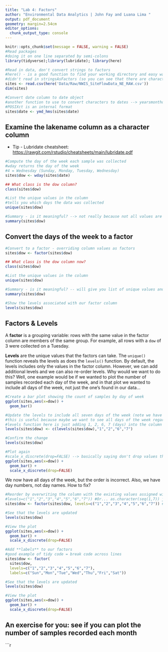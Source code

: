 ```yaml
---
title: "Lab 4: Factors"
author: "Environmental Data Analytics | John Fay and Luana Lima "
output: pdf_document
geometry: margin=2.54cm
editor_options: 
  chunk_output_type: console
---
```



```r
knitr::opts_chunk$set(message = FALSE, warning = FALSE)
#Read packages 
#doing it on one line separated by semi-colons
library(tidyverse);library(lubridate); library(here)

#Read in data, don't convert strings to factors
#here() - is a good function to find your working directory and easy way to load data
#didn't read in stringsAsFactors (so you can see that there are characters in the environment tab)
sites <- read.csv(here('Data/Raw/NWIS_SiteFlowData_NE_RAW.csv'))
dim(sites)

#Convert date column to date object
#another function to use to convert characters to dates --> yearsmonthday_hoursminutesseconds (ymd_hms)
#POSIXct is an internal format
sites$date <- ymd_hms(sites$date)
```


## Examine the lakename column as a character column
* Tip - Lubridate cheatsheet: <https://rawgit.com/rstudio/cheatsheets/main/lubridate.pdf>
```r

#Compute the day of the week each sample was collected
#wday returns the day of the week
#4 = Wednesday (Sunday, Monday, Tuesday, Wednesday)
sites$dow <- wday(sites$date)

## What class is the dow column?
class(sites$dow)

#List the unique values in the column
#tells you which days the data was collected
unique(sites$dow)

#Summary - is it meaningful? --> not really because not all values are numbers (as in 4 = Wednesday so taking mean doesn't really make sense)
summary(sites$dow)

```

## Convert the days of the week to a factor
```r

#Convert to a factor - overriding column values as factors 
sites$dow <- factor(sites$dow)

## What class is the dow column now?
class(sites$dow)

#List the unique values in the column
unique(sites$dow)

#Summary - is it meaningful? -- will give you list of unique values and counts which is useful here because we're grouping the values of same numbers together (as in not numerically computing mean, seeing how many of those numbers are present)
summary(sites$dow)

#Show the levels associated with our factor column
levels(sites$dow)
```

## Factors & Levels
A **factor** is a grouping variable: rows with the same value in the factor column are members of the same group. For example, all rows with a `dow` of 3 were collected on a Tuesday.

**Levels** are the unique values that the factors can take. The `unique()` function reveals the levels as does the `levels()` function. By default, the levels includes only the values in the factor column. However, we can add additional levels and we can also re-order levels. Why would we want to do this? Well, one example would be if we wanted to plot the number of samples recorded each day of the week, and in that plot we wanted to include all days of the week, not just the one's found in our data...

```r
#Create a bar plot showing the count of samples by day of week
ggplot(sites,aes(x=dow)) +
  geom_bar()
```



```r
#Update the levels to include all seven days of the week (note we have to start with existing levels)
#this is useful because maybe we want to see all days of the week regardless of if there is data for each day
#levels function here is just adding 1, 2, 6, 7 (days) into the column with days of week
levels(sites$dow) <- c(levels(sites$dow),"1","2","6","7")

#Confirm the change
levels(sites$dow)

#Plot again
#scale_x_discrete(drop=FALSE) --> basically saying don't drop values that have 0
ggplot(sites,aes(x=dow)) +
  geom_bar() + 
  scale_x_discrete(drop=FALSE)

```

We now have all days of the week, but the order is incorrect. Also, we have day numbers, not day names. How to fix?
```r

#Reorder by overwriting the column with the existing values assigned with a new order of levels
#levels=c("1","2","3","4","5","6","7")) #Or... as.character(seq(1,7)) just wrangling them to be in order 
sites$dow <- factor(sites$dow, levels=c("1","2","3","4","5","6","7")) #Or... as.character(seq(1,7))

#See that the levels are updated
levels(sites$dow)

#View the plot
ggplot(sites,aes(x=dow)) +
  geom_bar() + 
  scale_x_discrete(drop=FALSE)

#Add **labels** to our factors
#good example of tidy code = break code across lines
sites$dow <- factor(
  sites$dow, 
  levels=c("1","2","3","4","5","6","7"),
  labels=c("Sun","Mon","Tue","Wed","Thu","Fri","Sat"))

#See that the levels are updated
levels(sites$dow)

#View the plot
ggplot(sites,aes(x=dow)) +
  geom_bar() + 
  scale_x_discrete(drop=FALSE)
```

## An exercise for you: see if you can plot the number of samples recorded each month

```r

